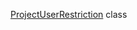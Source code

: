 [ProjectUserRestriction](/docs/toloka-kit/reference/toloka.client.user_restriction.ProjectUserRestriction) class
